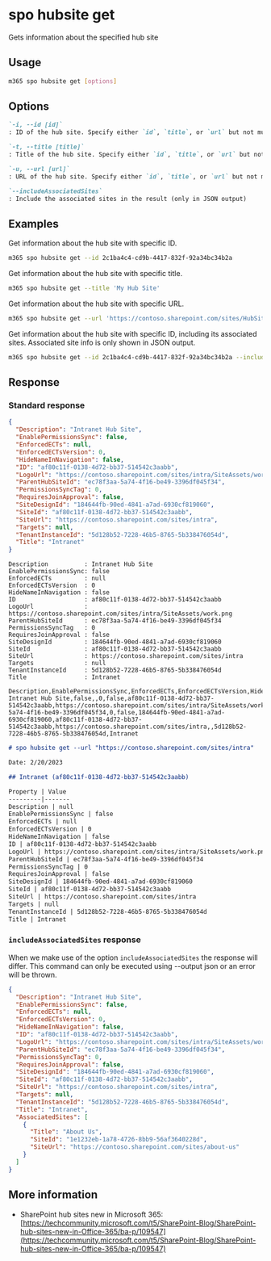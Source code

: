 
# spo hubsite get

Gets information about the specified hub site

## Usage

```sh
m365 spo hubsite get [options]
```

## Options

```md definition-list
`-i, --id [id]`
: ID of the hub site. Specify either `id`, `title`, or `url` but not multiple.

`-t, --title [title]`
: Title of the hub site. Specify either `id`, `title`, or `url` but not multiple.

`-u, --url [url]`
: URL of the hub site. Specify either `id`, `title`, or `url` but not multiple.

`--includeAssociatedSites`
: Include the associated sites in the result (only in JSON output)
```

<Global />

## Examples

Get information about the hub site with specific ID.

```sh
m365 spo hubsite get --id 2c1ba4c4-cd9b-4417-832f-92a34bc34b2a
```

Get information about the hub site with specific title.

```sh
m365 spo hubsite get --title 'My Hub Site'
```

Get information about the hub site with specific URL.

```sh
m365 spo hubsite get --url 'https://contoso.sharepoint.com/sites/HubSite'
```

Get information about the hub site with specific ID, including its associated sites. Associated site info is only shown in JSON output.

```sh
m365 spo hubsite get --id 2c1ba4c4-cd9b-4417-832f-92a34bc34b2a --includeAssociatedSites --output json
```

## Response

### Standard response

<Tabs>
  <TabItem value="JSON">

  ```json
  {
    "Description": "Intranet Hub Site",
    "EnablePermissionsSync": false,
    "EnforcedECTs": null,
    "EnforcedECTsVersion": 0,
    "HideNameInNavigation": false,
    "ID": "af80c11f-0138-4d72-bb37-514542c3aabb",
    "LogoUrl": "https://contoso.sharepoint.com/sites/intra/SiteAssets/work.png",
    "ParentHubSiteId": "ec78f3aa-5a74-4f16-be49-3396df045f34",
    "PermissionsSyncTag": 0,
    "RequiresJoinApproval": false,
    "SiteDesignId": "184644fb-90ed-4841-a7ad-6930cf819060",
    "SiteId": "af80c11f-0138-4d72-bb37-514542c3aabb",
    "SiteUrl": "https://contoso.sharepoint.com/sites/intra",
    "Targets": null,
    "TenantInstanceId": "5d128b52-7228-46b5-8765-5b338476054d",
    "Title": "Intranet"
  }
  ```

  </TabItem>
  <TabItem value="Text">

  ```text
  Description          : Intranet Hub Site
  EnablePermissionsSync: false
  EnforcedECTs         : null
  EnforcedECTsVersion  : 0
  HideNameInNavigation : false
  ID                   : af80c11f-0138-4d72-bb37-514542c3aabb
  LogoUrl              : https://contoso.sharepoint.com/sites/intra/SiteAssets/work.png
  ParentHubSiteId      : ec78f3aa-5a74-4f16-be49-3396df045f34
  PermissionsSyncTag   : 0
  RequiresJoinApproval : false
  SiteDesignId         : 184644fb-90ed-4841-a7ad-6930cf819060
  SiteId               : af80c11f-0138-4d72-bb37-514542c3aabb
  SiteUrl              : https://contoso.sharepoint.com/sites/intra
  Targets              : null
  TenantInstanceId     : 5d128b52-7228-46b5-8765-5b338476054d
  Title                : Intranet
  ```

  </TabItem>
  <TabItem value="CSV">

  ```csv
  Description,EnablePermissionsSync,EnforcedECTs,EnforcedECTsVersion,HideNameInNavigation,ID,LogoUrl,ParentHubSiteId,PermissionsSyncTag,RequiresJoinApproval,SiteDesignId,SiteId,SiteUrl,Targets,TenantInstanceId,Title
  Intranet Hub Site,false,,0,false,af80c11f-0138-4d72-bb37-514542c3aabb,https://contoso.sharepoint.com/sites/intra/SiteAssets/work.png,ec78f3aa-5a74-4f16-be49-3396df045f34,0,false,184644fb-90ed-4841-a7ad-6930cf819060,af80c11f-0138-4d72-bb37-514542c3aabb,https://contoso.sharepoint.com/sites/intra,,5d128b52-7228-46b5-8765-5b338476054d,Intranet
  ```

  </TabItem>
  <TabItem value="Markdown">

  ```md
  # spo hubsite get --url "https://contoso.sharepoint.com/sites/intra"

  Date: 2/20/2023

  ## Intranet (af80c11f-0138-4d72-bb37-514542c3aabb)

  Property | Value
  ---------|-------
  Description | null
  EnablePermissionsSync | false
  EnforcedECTs | null
  EnforcedECTsVersion | 0
  HideNameInNavigation | false
  ID | af80c11f-0138-4d72-bb37-514542c3aabb
  LogoUrl | https://contoso.sharepoint.com/sites/intra/SiteAssets/work.png
  ParentHubSiteId | ec78f3aa-5a74-4f16-be49-3396df045f34
  PermissionsSyncTag | 0
  RequiresJoinApproval | false
  SiteDesignId | 184644fb-90ed-4841-a7ad-6930cf819060
  SiteId | af80c11f-0138-4d72-bb37-514542c3aabb
  SiteUrl | https://contoso.sharepoint.com/sites/intra
  Targets | null
  TenantInstanceId | 5d128b52-7228-46b5-8765-5b338476054d
  Title | Intranet
  ```

  </TabItem>
</Tabs>

### `includeAssociatedSites` response

When we make use of the option `includeAssociatedSites` the response will differ. This command can only be executed using --output json or an error will be thrown.

<Tabs>
  <TabItem value="JSON">

  ```json
  {
    "Description": "Intranet Hub Site",
    "EnablePermissionsSync": false,
    "EnforcedECTs": null,
    "EnforcedECTsVersion": 0,
    "HideNameInNavigation": false,
    "ID": "af80c11f-0138-4d72-bb37-514542c3aabb",
    "LogoUrl": "https://contoso.sharepoint.com/sites/intra/SiteAssets/work.png",
    "ParentHubSiteId": "ec78f3aa-5a74-4f16-be49-3396df045f34",
    "PermissionsSyncTag": 0,
    "RequiresJoinApproval": false,
    "SiteDesignId": "184644fb-90ed-4841-a7ad-6930cf819060",
    "SiteId": "af80c11f-0138-4d72-bb37-514542c3aabb",
    "SiteUrl": "https://contoso.sharepoint.com/sites/intra",
    "Targets": null,
    "TenantInstanceId": "5d128b52-7228-46b5-8765-5b338476054d",
    "Title": "Intranet",
    "AssociatedSites": [
      {
        "Title": "About Us",
        "SiteId": "1e1232eb-1a78-4726-8bb9-56af3640228d",
        "SiteUrl": "https://contoso.sharepoint.com/sites/about-us"
      }
    ]
  }
  ```

  </TabItem>
</Tabs>

## More information

- SharePoint hub sites new in Microsoft 365: [https://techcommunity.microsoft.com/t5/SharePoint-Blog/SharePoint-hub-sites-new-in-Office-365/ba-p/109547](https://techcommunity.microsoft.com/t5/SharePoint-Blog/SharePoint-hub-sites-new-in-Office-365/ba-p/109547)
